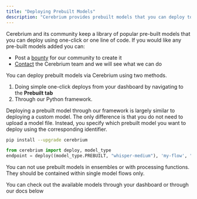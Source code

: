 ```yaml
---
title: "Deploying Prebuilt Models"
description: "Cerebrium provides prebuilt models that you can deploy to an API seamlessly"
---
```


Cerebrium and its community keep a library of popular pre-built models that you can deploy using one-click or one line of code. If you would like any pre-built models added you can:
- Post a [bounty](https://www.cerebrium.ai/bounties) for our community to create it
- [Contact](mailto:support@cerebrium.ai) the Cerebrium team and we will see what we can do

You can deploy prebuilt models via Cerebrium using two methods.

<ol>
  <li>Doing simple one-click deploys from your dashboard by navigating to the <b>Prebuilt tab</b></li>
  <li>Through our Python framework. </li>
</ol>
Deploying a prebuilt model through our framework is largely similar to deploying
a custom model. The only difference is that you do not need to upload a model file.
Instead, you specify which prebuilt model you want to deploy using the corresponding
identifier.

```bash Install Cerebrium package
pip install --upgrade cerebrium
```

```python Deploy a prebuilt Whisper Model
from cerebrium import deploy, model_type
endpoint = deploy((model_type.PREBUILT, "whisper-medium"), 'my-flow', "<API_KEY>")
```

<Note>
  You can not use prebuilt models in ensembles or with processing functions.
  They should be contained within single model flows only.
</Note>

You can check out the available models through your dashboard or through our docs below
